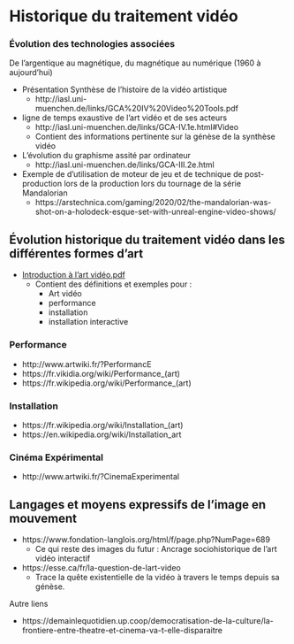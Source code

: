 # Historique du traitement vidéo {#historique}


### Évolution des technologies associées {#evolution_historique_technologies}

De l'argentique au magnétique, du magnétique au numérique (1960 à aujourd'hui)

*  Présentation Synthèse de l'histoire de la vidéo artistique
    * http://iasl.uni-muenchen.de/links/GCA%20IV%20Video%20Tools.pdf
    

* ligne de temps exaustive de l'art vidéo et de ses acteurs
    * http://iasl.uni-muenchen.de/links/GCA-IV.1e.html#Video
    * Contient des informations pertinente sur la génèse de la synthèse vidéo

* L'évolution du graphisme assité par ordinateur 
    * http://iasl.uni-muenchen.de/links/GCA-III.2e.html

* Exemple de d'utilisation de moteur de jeu et de technique de post-production lors de la production lors du tournage de la série Mandalorian
    * https://arstechnica.com/gaming/2020/02/the-mandalorian-was-shot-on-a-holodeck-esque-set-with-unreal-engine-video-shows/



## Évolution historique du traitement vidéo dans les différentes formes d’art {#evolution_historique}

* [Introduction à l'art vidéo.pdf](https://www.lerecit.fr/wp-content/uploads/2017/08/introduction-%C3%A0-lArt-Vid%C3%A9o.pdf)
    * Contient des définitions et exemples pour :
        * Art vidéo
        * performance 
        * installation
        * installation interactive



### Performance {#evolution_historique_performance}

* http://www.artwiki.fr/?PerformancE
* https://fr.vikidia.org/wiki/Performance_(art)
* https://fr.wikipedia.org/wiki/Performance_(art)


### Installation {#evolution_historique_installation}

* https://fr.wikipedia.org/wiki/Installation_(art)
* https://en.wikipedia.org/wiki/Installation_art

### Cinéma Expérimental

* http://www.artwiki.fr/?CinemaExperimental




## Langages et moyens expressifs de l’image en mouvement {#evolution_historique_language}
* https://www.fondation-langlois.org/html/f/page.php?NumPage=689
    * Ce qui reste des images du futur : Ancrage sociohistorique de l'art vidéo interactif  
* https://esse.ca/fr/la-question-de-lart-video
    * Trace la quête existentielle de la vidéo à travers le temps depuis sa génèse. 


Autre liens 

* https://demainlequotidien.up.coop/democratisation-de-la-culture/la-frontiere-entre-theatre-et-cinema-va-t-elle-disparaitre

